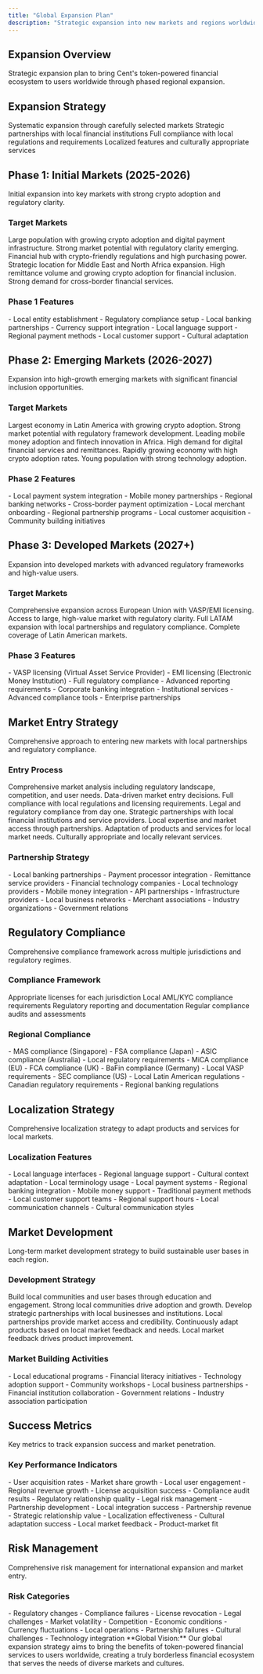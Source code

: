 ```yaml
---
title: "Global Expansion Plan"
description: "Strategic expansion into new markets and regions worldwide"
---
```


## Expansion Overview

<Card title="Global Market Penetration" icon="globe" horizontal>
  Strategic expansion plan to bring Cent's token-powered financial ecosystem to
  users worldwide through phased regional expansion.
</Card>

## Expansion Strategy

<CardGroup cols={2}>
  <Card title="Phased Approach" icon="road">
    Systematic expansion through carefully selected markets
  </Card>
  <Card title="Local Partnerships" icon="handshake">
    Strategic partnerships with local financial institutions
  </Card>
  <Card title="Regulatory Compliance" icon="scale">
    Full compliance with local regulations and requirements
  </Card>
  <Card title="Cultural Adaptation" icon="users">
    Localized features and culturally appropriate services
  </Card>
</CardGroup>

## Phase 1: Initial Markets (2025-2026)

<Card title="Foundation Markets" icon="flag" horizontal>
  Initial expansion into key markets with strong crypto adoption and regulatory
  clarity.
</Card>

### Target Markets

<Steps>
  <Step title="India">
    Large population with growing crypto adoption and digital payment
    infrastructure.
    <Check>Strong market potential with regulatory clarity emerging.</Check>
  </Step>

  <Step title="UAE">
    Financial hub with crypto-friendly regulations and high purchasing power.
    <Check>
      Strategic location for Middle East and North Africa expansion.
    </Check>
  </Step>

  <Step title="Philippines">
    High remittance volume and growing crypto adoption for financial inclusion.
    <Check>Strong demand for cross-border financial services.</Check>
  </Step>
</Steps>

### Phase 1 Features

<AccordionGroup>
  <Accordion title="Market Entry" icon="door">
    - Local entity establishment - Regulatory compliance setup - Local banking
    partnerships - Currency support integration
  </Accordion>

  <Accordion title="Localization" icon="language">
    - Local language support - Regional payment methods - Local customer support
    - Cultural adaptation
  </Accordion>
</AccordionGroup>

## Phase 2: Emerging Markets (2026-2027)

<Card title="Growth Markets" icon="chart" horizontal>
  Expansion into high-growth emerging markets with significant financial
  inclusion opportunities.
</Card>

### Target Markets

<Steps>
  <Step title="Brazil">
    Largest economy in Latin America with growing crypto adoption.
    <Check>
      Strong market potential with regulatory framework development.
    </Check>
  </Step>

  <Step title="Kenya">
    Leading mobile money adoption and fintech innovation in Africa.
    <Check>High demand for digital financial services and remittances.</Check>
  </Step>

  <Step title="Vietnam">
    Rapidly growing economy with high crypto adoption rates.
    <Check>Young population with strong technology adoption.</Check>
  </Step>
</Steps>

### Phase 2 Features

<AccordionGroup>
  <Accordion title="Advanced Integration" icon="link">
    - Local payment system integration - Mobile money partnerships - Regional
    banking networks - Cross-border payment optimization
  </Accordion>

  <Accordion title="Local Services" icon="store">
    - Local merchant onboarding - Regional partnership programs - Local customer
    acquisition - Community building initiatives
  </Accordion>
</AccordionGroup>

## Phase 3: Developed Markets (2027+)

<Card title="Mature Markets" icon="building" horizontal>
  Expansion into developed markets with advanced regulatory frameworks and
  high-value users.
</Card>

### Target Markets

<Steps>
  <Step title="Europe">
    Comprehensive expansion across European Union with VASP/EMI licensing.
    <Check>Access to large, high-value market with regulatory clarity.</Check>
  </Step>

  <Step title="Latin America">
    Full LATAM expansion with local partnerships and regulatory compliance.
    <Check>Complete coverage of Latin American markets.</Check>
  </Step>
</Steps>

### Phase 3 Features

<AccordionGroup>
  <Accordion title="Regulatory Compliance" icon="scale">
    - VASP licensing (Virtual Asset Service Provider) - EMI licensing
    (Electronic Money Institution) - Full regulatory compliance - Advanced
    reporting requirements
  </Accordion>

  <Accordion title="Enterprise Services" icon="building">
    - Corporate banking integration - Institutional services - Advanced
    compliance tools - Enterprise partnerships
  </Accordion>
</AccordionGroup>

## Market Entry Strategy

<Card title="Systematic Market Entry" icon="bullseye" horizontal>
  Comprehensive approach to entering new markets with local partnerships and
  regulatory compliance.
</Card>

### Entry Process

<Steps>
  <Step title="Market Research">
    Comprehensive market analysis including regulatory landscape, competition,
    and user needs.
    <Check>Data-driven market entry decisions.</Check>
  </Step>

  <Step title="Regulatory Compliance">
    Full compliance with local regulations and licensing requirements.
    <Check>Legal and regulatory compliance from day one.</Check>
  </Step>

  <Step title="Local Partnerships">
    Strategic partnerships with local financial institutions and service
    providers.
    <Check>Local expertise and market access through partnerships.</Check>
  </Step>

  <Step title="Product Localization">
    Adaptation of products and services for local market needs.
    <Check>Culturally appropriate and locally relevant services.</Check>
  </Step>
</Steps>

### Partnership Strategy

<AccordionGroup>
  <Accordion title="Financial Partnerships" icon="bank">
    - Local banking partnerships - Payment processor integration - Remittance
    service providers - Financial technology companies
  </Accordion>

  <Accordion title="Technology Partnerships" icon="code">
    - Local technology providers - Mobile money integration - API partnerships -
    Infrastructure providers
  </Accordion>

  <Accordion title="Business Partnerships" icon="handshake">
    - Local business networks - Merchant associations - Industry organizations -
    Government relations
  </Accordion>
</AccordionGroup>

## Regulatory Compliance

<Card title="Multi-Jurisdictional Compliance" icon="scale" horizontal>
  Comprehensive compliance framework across multiple jurisdictions and
  regulatory regimes.
</Card>

### Compliance Framework

<CardGroup cols={2}>
  <Card title="Licensing" icon="id-card">
    Appropriate licenses for each jurisdiction
  </Card>
  <Card title="AML/KYC" icon="user-check">
    Local AML/KYC compliance requirements
  </Card>
  <Card title="Reporting" icon="file">
    Regulatory reporting and documentation
  </Card>
  <Card title="Audits" icon="magnifying-glass">
    Regular compliance audits and assessments
  </Card>
</CardGroup>

### Regional Compliance

<AccordionGroup>
  <Accordion title="Asia-Pacific" icon="globe">
    - MAS compliance (Singapore) - FSA compliance (Japan) - ASIC compliance
    (Australia) - Local regulatory requirements
  </Accordion>

  <Accordion title="Europe" icon="globe">
    - MiCA compliance (EU) - FCA compliance (UK) - BaFin compliance (Germany) -
    Local VASP requirements
  </Accordion>

  <Accordion title="Americas" icon="globe">
    - SEC compliance (US) - Local Latin American regulations - Canadian
    regulatory requirements - Regional banking regulations
  </Accordion>
</AccordionGroup>

## Localization Strategy

<Card title="Cultural Adaptation" icon="users" horizontal>
  Comprehensive localization strategy to adapt products and services for local
  markets.
</Card>

### Localization Features

<AccordionGroup>
  <Accordion title="Language Support" icon="language">
    - Local language interfaces - Regional language support - Cultural context
    adaptation - Local terminology usage
  </Accordion>

  <Accordion title="Payment Methods" icon="credit-card">
    - Local payment systems - Regional banking integration - Mobile money
    support - Traditional payment methods
  </Accordion>

  <Accordion title="Customer Support" icon="headset">
    - Local customer support teams - Regional support hours - Local
    communication channels - Cultural communication styles
  </Accordion>
</AccordionGroup>

## Market Development

<Card title="Market Building" icon="seedling" horizontal>
  Long-term market development strategy to build sustainable user bases in each
  region.
</Card>

### Development Strategy

<Steps>
  <Step title="Community Building">
    Build local communities and user bases through education and engagement.
    <Check>Strong local communities drive adoption and growth.</Check>
  </Step>

  <Step title="Partnership Development">
    Develop strategic partnerships with local businesses and institutions.
    <Check>Local partnerships provide market access and credibility.</Check>
  </Step>

  <Step title="Product Adaptation">
    Continuously adapt products based on local market feedback and needs.
    <Check>Local market feedback drives product improvement.</Check>
  </Step>
</Steps>

### Market Building Activities

<AccordionGroup>
  <Accordion title="Education & Awareness" icon="graduation-cap">
    - Local educational programs - Financial literacy initiatives - Technology
    adoption support - Community workshops
  </Accordion>

  <Accordion title="Partnership Development" icon="handshake">
    - Local business partnerships - Financial institution collaboration -
    Government relations - Industry association participation
  </Accordion>
</AccordionGroup>

## Success Metrics

<Card title="Expansion Success Indicators" icon="chart" horizontal>
  Key metrics to track expansion success and market penetration.
</Card>

### Key Performance Indicators

<Columns cols={2}>
  <Card title="Market Penetration" icon="users">
    - User acquisition rates - Market share growth - Local user engagement -
    Regional revenue growth
  </Card>
  <Card title="Regulatory Compliance" icon="scale">
    - License acquisition success - Compliance audit results - Regulatory
    relationship quality - Legal risk management
  </Card>
  <Card title="Partnership Success" icon="handshake">
    - Partnership development - Local integration success - Partnership revenue
    - Strategic relationship value
  </Card>
  <Card title="Local Adaptation" icon="globe">
    - Localization effectiveness - Cultural adaptation success - Local market
    feedback - Product-market fit
  </Card>
</Columns>

## Risk Management

<Card title="Expansion Risk Management" icon="shield" horizontal>
  Comprehensive risk management for international expansion and market entry.
</Card>

### Risk Categories

<AccordionGroup>
  <Accordion title="Regulatory Risks" icon="scale">
    - Regulatory changes - Compliance failures - License revocation - Legal
    challenges
  </Accordion>

  <Accordion title="Market Risks" icon="chart">
    - Market volatility - Competition - Economic conditions - Currency
    fluctuations
  </Accordion>

  <Accordion title="Operational Risks" icon="cog">
    - Local operations - Partnership failures - Cultural challenges - Technology
    integration
  </Accordion>
</AccordionGroup>

<Note>
  **Global Vision:** Our global expansion strategy aims to bring the benefits of
  token-powered financial services to users worldwide, creating a truly
  borderless financial ecosystem that serves the needs of diverse markets and
  cultures.
</Note>
